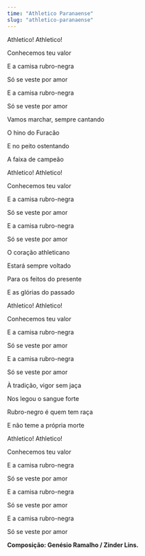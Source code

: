```yaml
---
time: "Athletico Paranaense"
slug: "athletico-paranaense"
---
```


Athletico! Athletico!

Conhecemos teu valor

E a camisa rubro-negra

Só se veste por amor

E a camisa rubro-negra

Só se veste por amor


Vamos marchar, sempre cantando

O hino do Furacão

E no peito ostentando

A faixa de campeão

Athletico! Athletico!

Conhecemos teu valor

E a camisa rubro-negra

Só se veste por amor

E a camisa rubro-negra

Só se veste por amor


O coração athleticano

Estará sempre voltado

Para os feitos do presente

E as glórias do passado


Athletico! Athletico!

Conhecemos teu valor

E a camisa rubro-negra

Só se veste por amor

E a camisa rubro-negra

Só se veste por amor


À tradição, vigor sem jaça

Nos legou o sangue forte

Rubro-negro é quem tem raça

E não teme a própria morte


Athletico! Athletico!

Conhecemos teu valor

E a camisa rubro-negra

Só se veste por amor

E a camisa rubro-negra

Só se veste por amor

E a camisa rubro-negra

Só se veste por amor



**Composição: Genésio Ramalho / Zinder Lins.**